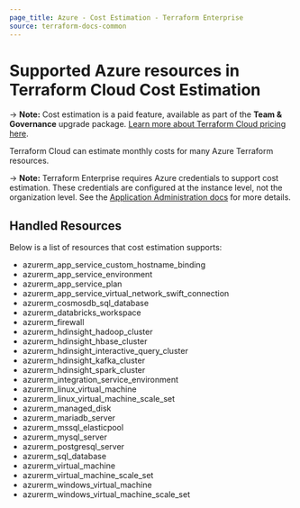 ```yaml
---
page_title: Azure - Cost Estimation - Terraform Enterprise
source: terraform-docs-common
---
```


# Supported Azure resources in Terraform Cloud Cost Estimation

-> **Note:** Cost estimation is a paid feature, available as part of the **Team & Governance** upgrade package. [Learn more about Terraform Cloud pricing here](https://www.hashicorp.com/products/terraform/pricing).

Terraform Cloud can estimate monthly costs for many Azure Terraform resources.

-> **Note:** Terraform Enterprise requires Azure credentials to support cost estimation. These credentials are configured at the instance level, not the organization level. See the [Application Administration docs](/enterprise/admin/application/integration) for more details.

## Handled Resources

Below is a list of resources that cost estimation supports:

-   azurerm_app_service_custom_hostname_binding
-   azurerm_app_service_environment
-   azurerm_app_service_plan
-   azurerm_app_service_virtual_network_swift_connection
-   azurerm_cosmosdb_sql_database
-   azurerm_databricks_workspace
-   azurerm_firewall
-   azurerm_hdinsight_hadoop_cluster
-   azurerm_hdinsight_hbase_cluster
-   azurerm_hdinsight_interactive_query_cluster
-   azurerm_hdinsight_kafka_cluster
-   azurerm_hdinsight_spark_cluster
-   azurerm_integration_service_environment
-   azurerm_linux_virtual_machine
-   azurerm_linux_virtual_machine_scale_set
-   azurerm_managed_disk
-   azurerm_mariadb_server
-   azurerm_mssql_elasticpool
-   azurerm_mysql_server
-   azurerm_postgresql_server
-   azurerm_sql_database
-   azurerm_virtual_machine
-   azurerm_virtual_machine_scale_set
-   azurerm_windows_virtual_machine
-   azurerm_windows_virtual_machine_scale_set

